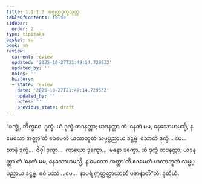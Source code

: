 ```yaml
---
title: 1.1.1.2 အဇ္ဈတ္တဒုက္ခသုတ္တ
tableOfContents: false
sidebar:
  order: 2
type: tipitaka
basket: su
book: sn
review:
  current: review
  updated: '2025-10-27T21:49:14.729532'
  updated_by: ''
  notes: ''
  history:
  - state: review
    date: '2025-10-27T21:49:14.729532'
    updated_by: ''
    notes: ''
    previous_state: draft
---
```



<ReviewStatus review={frontmatter.review} showDetails={true} />

<HypothesisAnnotation frontmatter={frontmatter} />

<DynamicBreadcrumb />

<Division number="2" book="sn" e="ch" v="18" p="279">

<Paragraph number="5" book="sn">
“စက္ခုံ, ဘိက္ခဝေ, ဒုက္ခံ. ယံ ဒုက္ခံ တဒနတ္တာ; ယဒနတ္တာ တံ ‘နေတံ မမ, နေသောဟမသ္မိ, န မေသော အတ္တာ’တိ ဧဝမေတံ ယထာဘူတံ သမ္မပ္ပညာယ ဒဋ္ဌဗ္ဗံ. သောတံ ဒုက္ခံ …ပေ…  ဃာနံ ဒုက္ခံ…  ဇိဝှါ ဒုက္ခာ…  ကာယော ဒုက္ခော…  မနော ဒုက္ခော. ယံ ဒုက္ခံ တဒနတ္တာ; ယဒနတ္တာ တံ ‘နေတံ မမ, နေသောဟမသ္မိ, န မေသော အတ္တာ’တိ ဧဝမေတံ ယထာဘူတံ သမ္မပ္ပညာယ ဒဋ္ဌဗ္ဗံ. ဧဝံ ပဿံ …ပေ…  နာပရံ ဣတ္ထတ္တာယာတိ ပဇာနာတီ”တိ.

</Paragraph>
</Division>

<Paragraph number="6" type="center" book="sn">
ဒုတိယံ.
</Paragraph>